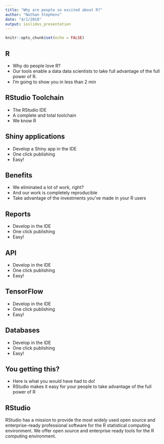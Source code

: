 ```yaml
---
title: "Why are people so excited about R?"
author: "Nathan Stephens"
date: "4/1/2018"
output: ioslides_presentation
---
```


```r
knitr::opts_chunk$set(echo = FALSE)
```

## R

* Why do people love R?
* Our tools enable a data data scientists to take full advantage of the full power of R. 
* I’m going to show you in less than 2 min

## RStudio Toolchain

* The RStudio IDE
* A complete and total toolchain
* We know R

## Shiny applications

* Develop a Shiny app in the IDE
* One click publishing
* Easy!

## Benefits

* We eliminated a lot of work, right?
* And our work is completely reproducible
* Take advantage of the investments you’ve made in your R users

## Reports

* Develop in the IDE
* One click publishing
* Easy!

## API

* Develop in the IDE
* One click publishing
* Easy!

## TensorFlow

* Develop in the IDE
* One click publishing
* Easy!

## Databases

* Develop in the IDE
* One click publishing
* Easy!

## You getting this?

* Here is what you would have had to do!
* RStudio makes it easy for your people to take advantage of the full power of R

## RStudio

RStudio has a mission to provide the most widely used open source and enterprise-ready professional software for the R statistical computing environment. We offer open source and enterprise ready tools for the R computing environment.

